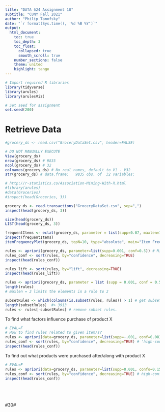 ```yaml
---
title: "DATA 624 Assignment 10"
subtitle: "CUNY Fall 2021"
author: "Philip Tanofsky"
date: "`r format(Sys.time(), '%d %B %Y')`"
output: 
  html_document:
    toc: true
    toc_depth: 3
    toc_float:
      collapsed: true
      smooth_scroll: true
    number_sections: false
    theme: united
    highlight: tango
---
```


```r
# Import required R libraries
library(tidyverse)
library(arules)
library(arulesViz)

# Set seed for assignment
set.seed(200)
```

# Retrieve Data

```r
#grocery_ds <- read.csv("GroceryDataSet.csv", header=FALSE)
```

```r
# DO NOT MANUALLY EXECUTE
View(grocery_ds)
nrow(grocery_ds) # 9835
ncol(grocery_ds) # 32
colnames(grocery_ds) # No real names, default to V1 - V32
str(grocery_ds) # data.frame:	9835 obs. of  32 variables:
```


```r
# http://r-statistics.co/Association-Mining-With-R.html
#library(arules)
#data(Groceries)
#inspect(head(Groceries, 3))
```

```r
grocery_ds <- read.transactions("GroceryDataSet.csv", sep=",")
inspect(head(grocery_ds, 3))
```

```r
size(head(grocery_ds))
LIST(head(grocery_ds, 3))
```

```r
frequentItems <- eclat(grocery_ds, parameter = list(supp=0.07, maxlen=15)) # calculates support for frequent items
inspect(frequentItems)
itemFrequencyPlot(grocery_ds, topN=10, type="absolute", main="Item Frequency") # plot frequent items
```

```r
rules <- apriori(grocery_ds, parameter=list(supp=0.001, conf=0.5)) # Min Support as 0.001, confidence as 0.8
rules_conf <- sort(rules, by="confidence", decreasing=TRUE)
inspect(head(rules_conf))
```

```r
rules_lift <- sort(rules, by="lift", decreasing=TRUE)
inspect(head(rules_lift))
```

```r
rules <- apriori(grocery_ds, parameter = list (supp = 0.001, conf = 0.5, maxlen=3))
length(rules)
# maxlen = 3 limits the elements in a rule to 3
```

```r
subsetRules <- which(colSums(is.subset(rules, rules)) > 1) # get subset rules in vector
length(subsetRules)  #> 3913
rules <- rules[-subsetRules] # remove subset rules.
```


To find what factors influence purchase of product X

```r
# EVAL=F
# How to find rules related to given item/s?
rules <- apriori(data=grocery_ds, parameter=list(supp=-.001, conf=0.08), appearance = list(default="lhs",rhs="whole milk"), control=list(verbose=F)) # get rules that lead to buying 'whole milk'
rules_conf <- sort(rules, by="confidence", decreasing=TRUE) # 'high-confidence' rules
inspect(head(rules_conf))

```

To find out what products were purchased after/along with product X

```r
# EVAL=F
rules <- apriori(data=grocery_ds, parameter=list(supp=0.001, confo=0.15, minlen=2), appearance=list(default="rhs",lhs="whole milk"), control=list(verbose=F)) # those who bought 'milk' also bought ...
rules_conf <- sort(rules, by="confidence", decreasing=TRUE) # high-confidence rules
inspect(head(rules_conf))
```

```r

```

```r

```

```r

```

```r

```

#30#





```r

```

```r

```

```r

```

```r

```

